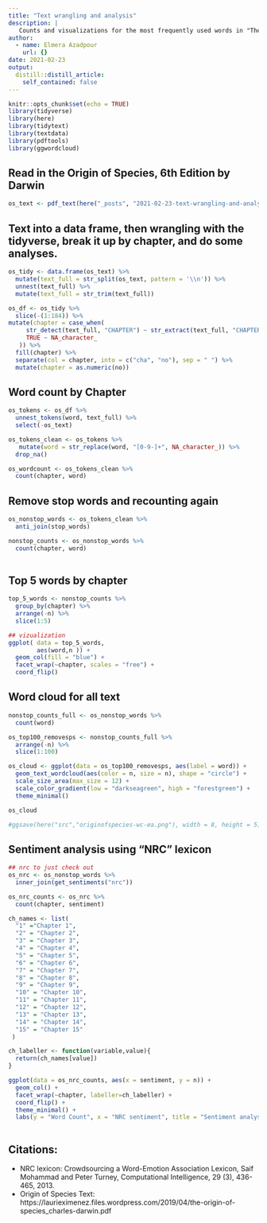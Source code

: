 ```yaml
---
title: "Text wrangling and analysis"
description: |
   Counts and visualizations for the most frequently used words in "The Origin of Species" by Charles Darwin, 6th Edition.
author:
  - name: Elmera Azadpour
    url: {}
date: 2021-02-23
output:
  distill::distill_article:
    self_contained: false
---
```


```r
knitr::opts_chunk$set(echo = TRUE)
library(tidyverse)
library(here)
library(tidytext)
library(textdata)
library(pdftools)
library(ggwordcloud)
```

## Read in the Origin of Species, 6th Edition by Darwin 
```r
os_text <- pdf_text(here("_posts", "2021-02-23-text-wrangling-and-analysis", "originofspecies6th-darwin.pdf"))
```

## Text into a data frame, then  wrangling with the tidyverse, break it up by chapter, and do some analyses.
```r
os_tidy <- data.frame(os_text) %>% 
  mutate(text_full = str_split(os_text, pattern = '\\n')) %>% 
  unnest(text_full) %>% 
  mutate(text_full = str_trim(text_full))

```

```r
os_df <- os_tidy %>% 
  slice(-(1:184)) %>% 
mutate(chapter = case_when(
     str_detect(text_full, "CHAPTER") ~ str_extract(text_full, "CHAPTER [1-9]+"),
     TRUE ~ NA_character_
   )) %>% 
  fill(chapter) %>% 
  separate(col = chapter, into = c("cha", "no"), sep = " ") %>% 
  mutate(chapter = as.numeric(no))
```

## Word count by Chapter
```r
os_tokens <- os_df %>% 
  unnest_tokens(word, text_full) %>% 
  select(-os_text) 

os_tokens_clean <- os_tokens %>%
   mutate(word = str_replace(word, "[0-9-]+", NA_character_)) %>% 
  drop_na()

os_wordcount <- os_tokens_clean %>% 
  count(chapter, word) 
```


## Remove stop words and recounting again
```r
os_nonstop_words <- os_tokens_clean %>% 
  anti_join(stop_words)

nonstop_counts <- os_nonstop_words %>% 
  count(chapter, word) 
  
```

## Top 5 words by chapter
```r
top_5_words <- nonstop_counts %>% 
  group_by(chapter) %>% 
  arrange(-n) %>% 
  slice(1:5)

## vizualization
ggplot( data = top_5_words,
        aes(word,n )) +
  geom_col(fill = "blue") +
  facet_wrap(~chapter, scales = "free") +
  coord_flip()
```

## Word cloud for all text
```r
nonstop_counts_full <- os_nonstop_words %>% 
  count(word) 

os_top100_removesps <- nonstop_counts_full %>% 
  arrange(-n) %>% 
  slice(1:100)

os_cloud <- ggplot(data = os_top100_removesps, aes(label = word)) +
  geom_text_wordcloud(aes(color = n, size = n), shape = "circle") +
  scale_size_area(max_size = 12) +
  scale_color_gradient(low = "darkseagreen", high = "forestgreen") +
  theme_minimal()

os_cloud

#ggsave(here("src","originofspecies-wc-ea.png"), width = 8, height = 5) # to save
```

## Sentiment analysis using "NRC" lexicon
```r
## nrc to just check out
os_nrc <- os_nonstop_words %>% 
  inner_join(get_sentiments("nrc"))

os_nrc_counts <- os_nrc %>% 
  count(chapter, sentiment)

ch_names <- list(
  "1" ="Chapter 1",
  "2" = "Chapter 2",
  "3" = "Chapter 3",
  "4" = "Chapter 4",
  "5" = "Chapter 5",
  "6" = "Chapter 6",
  "7" = "Chapter 7",
  "8" = "Chapter 8",
  "9" = "Chapter 9",
  "10" = "Chapter 10",
  "11" = "Chapter 11",
  "12" = "Chapter 12",
  "13" = "Chapter 13",
  "14" = "Chapter 14",
  "15" = "Chapter 15"
 )

ch_labeller <- function(variable,value){
  return(ch_names[value])
}

ggplot(data = os_nrc_counts, aes(x = sentiment, y = n)) +
  geom_col() +
  facet_wrap(~chapter, labeller=ch_labeller) +
  coord_flip() +
  theme_minimal() +
  labs(y = "Word Count", x = "NRC sentiment", title = "Sentiment analysis of the Origin of Species by Charles Darwin\nusing NRC from Saif Mohammad and Peter Turney")
  
```


## Citations:
+ NRC lexicon: Crowdsourcing a Word-Emotion Association Lexicon, Saif Mohammad and Peter Turney, Computational Intelligence, 29 (3), 436-465, 2013.
+ Origin of Species Text: https://laurieximenez.files.wordpress.com/2019/04/the-origin-of-species_charles-darwin.pdf
